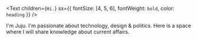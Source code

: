 <Text
  children={`Hi.`}
  sx={{ fontSize: [4, 5, 6], fontWeight: `bold`, color: `heading` }}
/>

I'm Juju. I'm passionate about technology, design & politics. Here is a space where I will share knowledge about current affairs.
